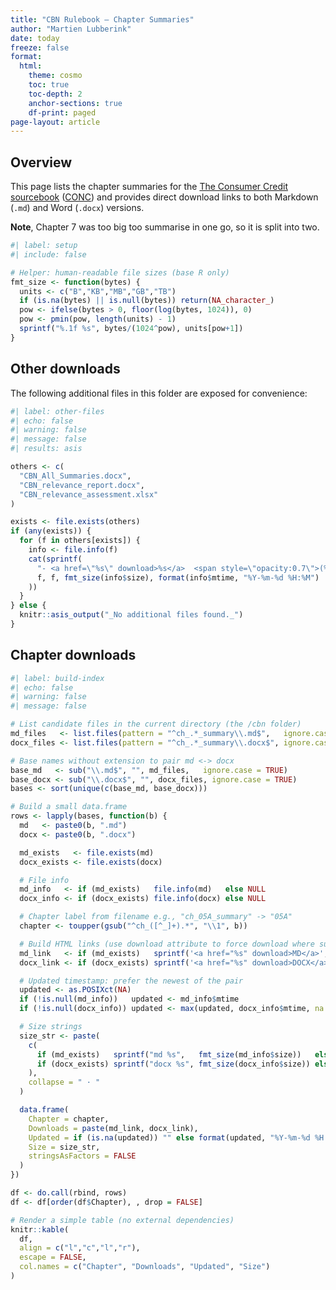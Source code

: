 ```yaml
---
title: "CBN Rulebook — Chapter Summaries"
author: "Martien Lubberink"
date: today
freeze: false
format:
  html:
    theme: cosmo
    toc: true
    toc-depth: 2
    anchor-sections: true
    df-print: paged
page-layout: article
---
```


## Overview

This page lists the chapter summaries for the [The Consumer Credit sourcebook](https://www.handbook.fca.org.uk/handbook/CONC.pdf) ([CONC](https://www.handbook.fca.org.uk/handbook/CONC/1/1.html)) and provides direct download links to both Markdown (`.md`) and Word (`.docx`) versions.

**Note**, Chapter 7 was too big too summarise in one go, so it is split into two.

```r
#| label: setup
#| include: false

# Helper: human-readable file sizes (base R only)
fmt_size <- function(bytes) {
  units <- c("B","KB","MB","GB","TB")
  if (is.na(bytes) || is.null(bytes)) return(NA_character_)
  pow <- ifelse(bytes > 0, floor(log(bytes, 1024)), 0)
  pow <- pmin(pow, length(units) - 1)
  sprintf("%.1f %s", bytes/(1024^pow), units[pow+1])
}
```

## Other downloads

The following additional files in this folder are exposed for convenience:

```r
#| label: other-files
#| echo: false
#| warning: false
#| message: false
#| results: asis

others <- c(
  "CBN_All_Summaries.docx",
  "CBN_relevance_report.docx",
  "CBN_relevance_assessment.xlsx"
)

exists <- file.exists(others)
if (any(exists)) {
  for (f in others[exists]) {
    info <- file.info(f)
    cat(sprintf(
      "- <a href=\"%s\" download>%s</a>  <span style=\"opacity:0.7\">(%s; updated %s)</span>\n",
      f, f, fmt_size(info$size), format(info$mtime, "%Y-%m-%d %H:%M")
    ))
  }
} else {
  knitr::asis_output("_No additional files found._")
}
```

## Chapter downloads

```r
#| label: build-index
#| echo: false
#| warning: false
#| message: false

# List candidate files in the current directory (the /cbn folder)
md_files   <- list.files(pattern = "^ch_.*_summary\\.md$",   ignore.case = TRUE)
docx_files <- list.files(pattern = "^ch_.*_summary\\.docx$", ignore.case = TRUE)

# Base names without extension to pair md <-> docx
base_md   <- sub("\\.md$", "", md_files,   ignore.case = TRUE)
base_docx <- sub("\\.docx$", "", docx_files, ignore.case = TRUE)
bases <- sort(unique(c(base_md, base_docx)))

# Build a small data.frame
rows <- lapply(bases, function(b) {
  md   <- paste0(b, ".md")
  docx <- paste0(b, ".docx")

  md_exists   <- file.exists(md)
  docx_exists <- file.exists(docx)

  # File info
  md_info   <- if (md_exists)   file.info(md)   else NULL
  docx_info <- if (docx_exists) file.info(docx) else NULL

  # Chapter label from filename e.g., "ch_05A_summary" -> "05A"
  chapter <- toupper(gsub("^ch_([^_]+).*", "\\1", b))

  # Build HTML links (use download attribute to force download where supported)
  md_link   <- if (md_exists)   sprintf('<a href="%s" download>MD</a>',   md)   else ""
  docx_link <- if (docx_exists) sprintf('<a href="%s" download>DOCX</a>', docx) else ""

  # Updated timestamp: prefer the newest of the pair
  updated <- as.POSIXct(NA)
  if (!is.null(md_info))   updated <- md_info$mtime
  if (!is.null(docx_info)) updated <- max(updated, docx_info$mtime, na.rm = TRUE)

  # Size strings
  size_str <- paste(
    c(
      if (md_exists)   sprintf("md %s",   fmt_size(md_info$size))   else NULL,
      if (docx_exists) sprintf("docx %s", fmt_size(docx_info$size)) else NULL
    ),
    collapse = " · "
  )

  data.frame(
    Chapter = chapter,
    Downloads = paste(md_link, docx_link),
    Updated = if (is.na(updated)) "" else format(updated, "%Y-%m-%d %H:%M"),
    Size = size_str,
    stringsAsFactors = FALSE
  )
})

df <- do.call(rbind, rows)
df <- df[order(df$Chapter), , drop = FALSE]

# Render a simple table (no external dependencies)
knitr::kable(
  df,
  align = c("l","c","l","r"),
  escape = FALSE,
  col.names = c("Chapter", "Downloads", "Updated", "Size")
)
```
